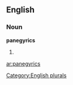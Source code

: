 
==English==

===Noun===
'''panegyrics'''

# {{plural of|[[panegyric]]}}

[[Category:English plurals]]

[[ar:panegyrics]]